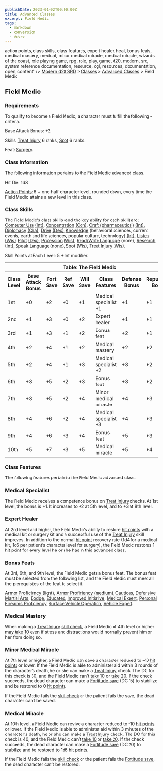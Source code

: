 ```yaml
---
publishDate: 2023-01-02T00:00:00Z
title: Advanced Classes
excerpt: Field Medic
tags:
  - markdown
  - conversion
  - Astro
---
```


action points, class skills, class features, expert healer, heal, bonus feats,
medical mastery, medical, minor medical miracle, medical miracle, wizards of
the coast, role playing game, rpg, role, play, game, d20, modern, srd, system
reference documentation, resource, ogl, resources, documentation, open,
content" /> [Modern d20 SRD](/#modernD20) > [Classes](modern-d20-srd-classes-index) > [Advanced Classes](modern-d20-srd-classes-advanced-index) > Field Medic

## Field Medic

### Requirements

To qualify to become a Field Medic, a character must fulfill the following
­criteria.

Base Attack Bonus: +2.

Skills: [Treat Injury](modern-d20-srd-skills-treat-injury) 6 ranks,
[Spot](modern-d20-srd-skills-spot) 6 ranks.

Feat: [Surgery](modern-d20-srd-feats-surgery).

### Class Information

The following information pertains to the Field Medic advanced class.

Hit Die: 1d8

[Action Points](modern-d20-srd-basics-action-points): 6 + one-half character
level, rounded down, every time the Field Medic attains a new level in this
class.

### Class Skills

The Field Medic’s class skills (and the key ability for each skill) are:
[Computer Use](modern-d20-srd-skills-computer-use) [(Int)](modern-d20-srd-basics-ability-scores), [Concentration](modern-d20-srd-skills-concentration)
[(Con)](modern-d20-srd-basics-ability-scores), [Craft (pharmaceutical)](modern-d20-srd-skills-craft-pharmaceutical)
[(Int)](modern-d20-srd-basics-ability-scores), [Diplomacy](modern-d20-srd-skills-diplomacy) [(Cha)](modern-d20-srd-basics-ability-scores),
[Drive](modern-d20-srd-skills-drive) [(Dex)](modern-d20-srd-basics-ability-scores), [Knowledge](modern-d20-srd-skills-knowledge) (behavioral sciences,
current events, earth and life sciences, popular culture, technology)
[(Int)](modern-d20-srd-basics-ability-scores), [Listen](modern-d20-srd-skills-listen) [(Wis)](modern-d20-srd-basics-ability-scores), [Pilot](modern-d20-srd-skills-pilot) [(Dex)](modern-d20-srd-basics-ability-scores),
[Profession](modern-d20-srd-skills-profession) [(Wis)](modern-d20-srd-basics-ability-scores), [Read/Write Language](modern-d20-srd-skills-read-write-language) (none), [Research](modern-d20-srd-skills-research)
[(Int)](modern-d20-srd-basics-ability-scores), [Speak Language](modern-d20-srd-skills-speak-language) (none), [Spot](modern-d20-srd-skills-spot) [(Wis)](modern-d20-srd-basics-ability-scores), [Treat Injury](modern-d20-srd-skills-treat-injury) [(Wis)](modern-d20-srd-basics-ability-scores).

Skill Points at Each Level: 5 + Int modifier.


<table> <th colspan="8">Table: The Field Medic</th> <tr> <th>Class Level</th><th>Base Attack Bonus</th><th>Fort Save</th><th>Ref Save</th><th>Will Save</th><th>Class Features</th><th>Defense Bonus</th><th>Reputation Bonus</th> </tr> <tr><td>1st</td><td>+0</td><td>+2</td><td>+0</td><td>+1</td><td>Medical specialist +1</td><td>+1</td><td>+1</td></tr> <tr class="shaded"><td>2nd</td><td>+1</td><td>+3</td><td>+0</td><td>+2</td><td>Expert healer</td><td>+1</td><td>+1</td></tr> <tr><td>3rd</td><td>+1</td><td>+3</td><td>+1</td><td>+2</td><td>Bonus feat</td><td>+2</td><td>+1</td></tr> <tr class="shaded"><td>4th</td><td>+2</td><td>+4</td><td>+1</td><td>+2</td><td>Medical mastery</td><td>+2</td><td>+2</td></tr> <tr><td>5th</td><td>+2</td><td>+4</td><td>+1</td><td>+3</td><td>Medical specialist +2</td><td>+3</td><td>+2</td></tr> <tr class="shaded"><td>6th</td><td>+3</td><td>+5</td><td>+2</td><td>+3</td><td>Bonus feat</td><td>+3</td><td>+2</td></tr> <tr><td>7th</td><td>+3</td><td>+5</td><td>+2</td><td>+4</td><td>Minor medical miracle</td><td>+4</td><td>+3</td></tr> <tr class="shaded"><td>8th</td><td>+4</td><td>+6</td><td>+2</td><td>+4</td><td>Medical specialist +3</td><td>+4</td><td>+3</td></tr> <tr><td>9th</td><td>+4</td><td>+6</td><td>+3</td><td>+4</td><td>Bonus feat</td><td>+5</td><td>+3</td></tr> <tr class="shaded"><td>10th</td><td>+5</td><td>+7</td><td>+3</td><td>+5</td><td>Medical miracle</td><td>+5</td><td>+4</td></tr> </table>


### Class Features

The following features pertain to the Field Medic advanced class.

### Medical Specialist

The Field Medic receives a competence bonus on [Treat Injury](modern-d20-srd-skills-treat-injury) checks. At 1st level, the bonus is +1. It increases to +2
at 5th level, and to +3 at 8th level.

### Expert Healer

At 2nd level and higher, the Field Medic’s ability to restore [hit points](modern-d20-srd-combat-hit-points) with a medical kit or surgery kit
and a successful use of the [Treat Injury](modern-d20-srd-skills-treat-injury)
skill improves. In addition to the normal [hit point](modern-d20-srd-combat-hit-points) recovery rate (1d4 for a medical kit, 1d6 per patient’s character
level for surgery), the Field Medic restores 1 [hit point](modern-d20-srd-combat-hit-points) for every level he or she has in this advanced class.

### Bonus Feats

At 3rd, 6th, and 9th level, the Field Medic gets a bonus feat. The bonus feat
must be selected from the following list, and the Field Medic must meet all
the prerequisites of the feat to select it.

[Armor Proficiency (light)](modern-d20-srd-feats-armor-proficiency-light),
[Armor Proficiency (medium)](modern-d20-srd-feats-armor-proficiency-medium),
[Cautious](modern-d20-srd-feats-cautious), [Defensive Martial Arts](modern-d20-srd-feats-defensive-martial-arts), [Dodge](modern-d20-srd-feats-dodge), [Educated](modern-d20-srd-feats-educated), [Improved Initiative](modern-d20-srd-feats-improved-initiative), [Medical Expert](modern-d20-srd-feats-medical-expert), [Personal Firearms Proficiency](modern-d20-srd-feats-personal-firearms-proficiency), [Surface Vehicle Operation](modern-d20-srd-feats-surface-vehicle-operation), [Vehicle Expert](modern-d20-srd-feats-vehicle-expert).

### Medical Mastery

When making a [Treat Injury](modern-d20-srd-skills-treat-injury) [skill check](modern-d20-srd-skills-skill-basics-php#skill-check-index), a Field
Medic of 4th level or higher may [take 10](modern-d20-srd-skills-skill-basics-php#take10-index) even if stress and distractions would normally prevent him
or her from doing so.

### Minor Medical Miracle

At 7th level or higher, a Field Medic can save a character reduced to –10 [hit points](modern-d20-srd-combat-hit-points) or lower. If the Field Medic is able
to administer aid within 3 rounds of the character’s death, he or she can make
a [Treat Injury](modern-d20-srd-skills-treat-injury) check. The DC for this
check is 30, and the Field Medic can’t [take 10](modern-d20-srd-skills-skill-basics-php#take10-index) or [take 20](modern-d20-srd-skills-skill-basics-php#take20-index). If the check succeeds, the dead character can make a
[Fortitude save](modern-d20-srd-basics-saving-throws) (DC 15) to stabilize and
be restored to 0 [hit points](modern-d20-srd-combat-hit-points).

If the Field Medic fails the [skill check](modern-d20-srd-skills-skill-basics-php#skill-check-index) or the patient fails the save, the dead character can’t
be saved.

### Medical Miracle

At 10th level, a Field Medic can revive a character reduced to –10 [hit points](modern-d20-srd-combat-hit-points) or lower. If the Field Medic is able
to administer aid within 3 minutes of the character’s death, he or she can
make a [Treat Injury](modern-d20-srd-skills-treat-injury) check. The DC for
this check is 40, and the Field Medic can’t [take 10](modern-d20-srd-skills-skill-basics-php#take10-index) or [take 20](modern-d20-srd-skills-skill-basics-php#take20-index). If the check succeeds, the dead character can make a
[Fortitude save](modern-d20-srd-basics-saving-throws) (DC 20) to stabilize and
be restored to 1d6 [hit points](modern-d20-srd-combat-hit-points).

If the Field Medic fails the [skill check](modern-d20-srd-skills-skill-basics-php#skill-check-index) or the patient fails the [Fortitude save](modern-d20-srd-basics-saving-throws), the dead character can’t be
restored.

